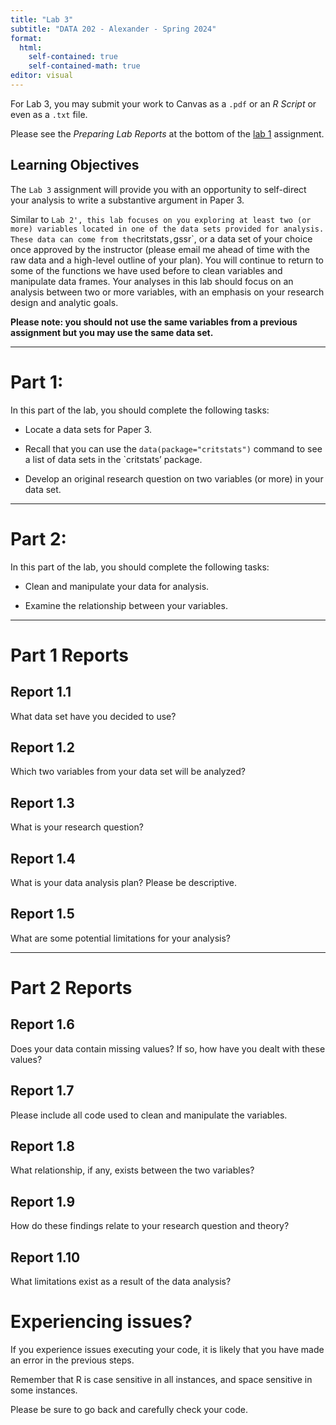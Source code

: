 ```yaml
---
title: "Lab 3"
subtitle: "DATA 202 - Alexander - Spring 2024"
format: 
  html:
    self-contained: true
    self-contained-math: true
editor: visual
---
```


For Lab 3, you may submit your work to Canvas as a `.pdf` or an *R Script* or even as a `.txt` file.

Please see the *Preparing Lab Reports* at the bottom of the [lab 1](lab1.qmd) assignment.

## Learning Objectives

The `Lab 3` assignment will provide you with an opportunity to self-direct your analysis to write a substantive argument in Paper 3.

Similar to `Lab 2', this lab focuses on you exploring at least two (or more) variables located in one of the data sets provided for analysis. These data can come from the `critstats`, `gssr`, or a data set of your choice once approved by the instructor (please email me ahead of time with the raw data and a high-level outline of your plan). You will continue to return to some of the functions we have used before to clean variables and manipulate data frames. Your analyses in this lab should focus on an analysis between two or more variables, with an emphasis on your research design and analytic goals.

**Please note: you should not use the same variables from a previous assignment but you may use the same data set.**

------------------------------------------------------------------------

# Part 1:

In this part of the lab, you should complete the following tasks:

-   Locate a data sets for Paper 3.

-   Recall that you can use the `data(package="critstats")` command to see a list of data sets in the \`critstats' package.

-   Develop an original research question on two variables (or more) in your data set.

------------------------------------------------------------------------

# Part 2:

In this part of the lab, you should complete the following tasks:

-   Clean and manipulate your data for analysis.

-   Examine the relationship between your variables.

------------------------------------------------------------------------

# Part 1 Reports

## Report 1.1

What data set have you decided to use?

## Report 1.2

Which two variables from your data set will be analyzed?

## Report 1.3

What is your research question?

## Report 1.4

What is your data analysis plan? Please be descriptive.

## Report 1.5

What are some potential limitations for your analysis?

------------------------------------------------------------------------

# Part 2 Reports

## Report 1.6

Does your data contain missing values? If so, how have you dealt with these values?

## Report 1.7

Please include all code used to clean and manipulate the variables.

## Report 1.8

What relationship, if any, exists between the two variables?

## Report 1.9

How do these findings relate to your research question and theory?

## Report 1.10

What limitations exist as a result of the data analysis?

# Experiencing issues?

If you experience issues executing your code, it is likely that you have made an error in the previous steps.

Remember that R is case sensitive in all instances, and space sensitive in some instances.

Please be sure to go back and carefully check your code.
